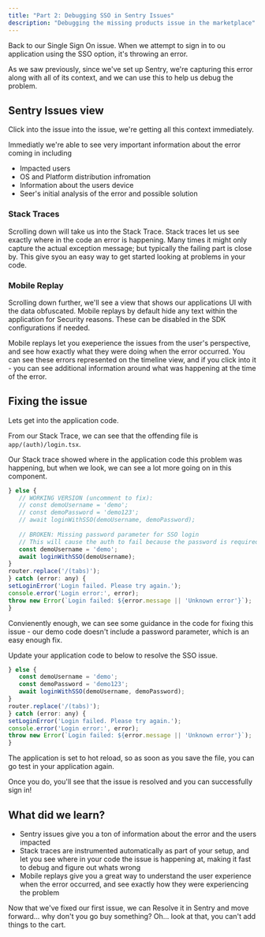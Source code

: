 ```yaml
---
title: "Part 2: Debugging SSO in Sentry Issues"
description: "Debugging the missing products issue in the marketplace"
---
```



Back to our Single Sign On issue. When we attempt to sign in to ou application using the SSO option, it's throwing an error. 

<ScaledImage 
  src="/assets/img/SSOMobileError.png" 
  alt="SSO Error" 
  size={40}
  caption="Error encountered when attempting to use Single Sign-On" 
/>

As we saw previously, since we've set up Sentry, we're capturing this error along with all of its context, and we can use this to help us debug the problem. 

## Sentry Issues view

Click into the issue into the issue, we're getting all this context immediately. 

<ScaledImage 
  src="/assets/img/UnborkedFullIssue.png" 
  alt="Unborked First Issue" 
  size={75}
  caption="Unborked First Issue" 
/>

Immediatly we're able to see very important information about the error coming in including 

- Impacted users 
- OS and Platform distribution infromation 
- Information about the users device 
- Seer's initial analysis of the error and possible solution 


### Stack Traces 

Scrolling down will take us into the Stack Trace. Stack traces let us see exactly where in the code an error is happening. Many times it might only capture the actual exception message; but typically the failing part is close by. This give syou an easy way to get started looking at problems in your code.

<ScaledImage 
  src="/assets/img/StackTrace.png" 
  alt="SSO Stacktrace" 
  size={90}
  caption="Stack trace for the SSO error" 
/>

### Mobile Replay

Scrolling down further, we'll see a view that shows our applications UI with the data obfuscated. Mobile replays by default hide any text within the application for Security reasons. These can be disabled in the SDK configurations if needed. 

<ScaledImage 
  src="/assets/img/UnborkedReplay.png" 
  alt="Unborked Replay" 
  size={90}
  caption="Unborked Replay" 
/>

Mobile replays let you exeperience the issues from the user's perspective, and see how exactly what they were doing when the error occurred. You can see these errors represented on the timeline view, and if you click into it - you can see additional information around what was happening at the time of the error.

## Fixing the issue 

Lets get into the application code. 

From our Stack Trace, we can see that the offending file is `app/(auth)/login.tsx`. 

Our Stack trace showed where in the application code this problem was happening, but when we look, we can see a lot more going on in this component. 

```javascript
} else {
   // WORKING VERSION (uncomment to fix):
   // const demoUsername = 'demo';
   // const demoPassword = 'demo123';
   // await loginWithSSO(demoUsername, demoPassword);
   
   // BROKEN: Missing password parameter for SSO login
   // This will cause the auth to fail because the password is required but not sent
   const demoUsername = 'demo';
   await loginWithSSO(demoUsername);
}
router.replace('/(tabs)');
} catch (error: any) {
setLoginError('Login failed. Please try again.');
console.error('Login error:', error);
throw new Error(`Login failed: ${error.message || 'Unknown error'}`);
}
```

Convienently enough, we can see some guidance in the code for fixing this issue - our demo code doesn't include a password parameter, which is an easy enough fix. 

Update your application code to below to resolve the SSO issue. 

```javascript
} else {
   const demoUsername = 'demo';
   const demoPassword = 'demo123';
   await loginWithSSO(demoUsername, demoPassword);
}
router.replace('/(tabs)');
} catch (error: any) {
setLoginError('Login failed. Please try again.');
console.error('Login error:', error);
throw new Error(`Login failed: ${error.message || 'Unknown error'}`);
}
```

The application is set to hot reload, so as soon as you save the file, you can go test in your application again. 

Once you do, you'll see that the issue is resolved and you can successfully sign in! 

<ScaledImage 
  src="/assets/img/SSOResolved.png" 
  alt="SSO Resolved" 
  size={40}
  caption="SSO Resolved" 
/>

## What did we learn? 

- Sentry issues give you a ton of information about the error and the users impacted 
- Stack traces are instrumented automatically as part of your setup, and let you see where in your code the issue is happening at, making it fast to debug and figure out whats wrong 
- Mobile replays give you a great way to understand the user experience when the error occurred, and see exactly how they were experiencing the problem

Now that we've fixed our first issue, we can Resolve it in Sentry and move forward... why don't you go buy something? Oh... look at that, you can't add things to the cart.

<ScaledImage 
  src="/assets/img/CartMobileError.png" 
  alt="Cart Mobile Error" 
  size={25}
  caption="Cart Mobile Error" 
/>




